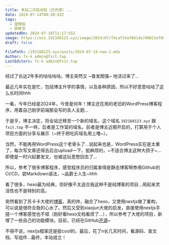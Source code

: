 ```yaml
---
title: 本站二次启动啦（已开源）...
date: 2024-07-14T00:30:43Z
tags:
  - 望周知
  - 碎碎念
updatedOn: 2024-07-18T11:17:55Z
image: https://oss.192168123.xyz/image/2024/07/f4caf24af841da740021ef68bc15bc0c.png
draft: false

FilePath: /192168123.xyz/posts/2024-07-14-new-1.mdx
Author: fx-k admin@fxit.top
LastEditors: fx-k admin@fxit.top
---
```

经过了长达2年多的咕咕咕咕，博主突然又 ~奋发图强~ 地活过来了...

最近几年实在是忙，包括博主升学的事情，以及各种原因，所以不好意思咕咕了这么长时间hhh

一看，今年已经是2024年，今昔是何年！博主还在用的老旧的WordPress博客程序，用着自己刚学前端那会写的丢人主题...

于是乎，博主决定，将全站迁移至一个新的域名，这个域名 `192168123.xyz` 跟 `fxit.top` 不一样，后者是工作室的域名，前者是博主近期开启的，打算用于个人项目方面的分享与展示（~终于把吃灰域名用上噜~）。

当然，不能再用WordPress这个老骨头了...说起来也是，WordPress实在是太重了，每次写文章还得去后台upload一下，挺麻烦的，~不适合博主这种大鸽子~...即使是一时兴起要发文，也被这玩意憋回去了...

所以，参考了很多博客程序，感觉程序员的归属害得是静态博客啊😎用Github的CI/CD，尝Markdown语法，~品爵士人生~hhh

看了很多，hexo最为经典，但好像不太适合我这种不是纯博客的项目...用起来灵活性也不是特别的高。

突然看到了苏卡卡大佬的[博客](https://blog.skk.moe/post/refactor-my-blog-using-nextjs-app-router/)，真的帅，融合了hexo，又使用nextjs做了重构，可以说是很符合我的心水了。然后又受到xiaojun大佬的启发，直接使用nextjs手搓一个博客感觉也不错（刚好看hexo文档看烦了...），所以参考了大佬的项目，新增了一些自己的功能模块。目前，已经在GitHub[开源](https://github.com/fx-k/192168123.xyz)~

不得不说，nextjs框架还是挺cool的，最后，花了n长几天时间，看源码、查文档、写组件...最终，本站成立！
